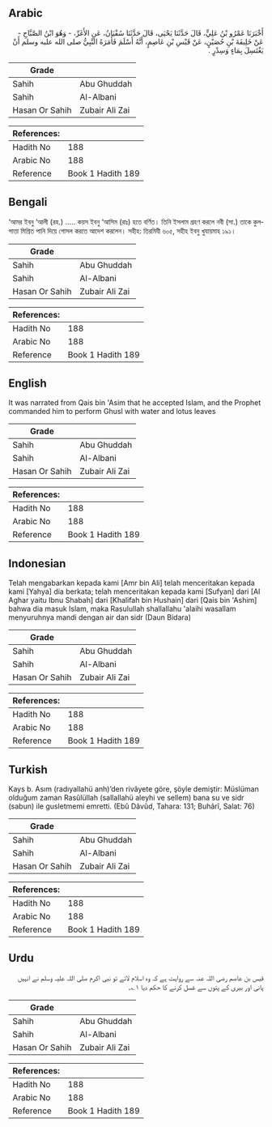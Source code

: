 ## Arabic


<div dir="rtl" lang="ar" style={{fontSize:'larger',backgroundColor:'#f8f9fa',padding:20}}>
أَخْبَرَنَا عَمْرُو بْنُ عَلِيٍّ، قَالَ حَدَّثَنَا يَحْيَى، قَالَ حَدَّثَنَا سُفْيَانُ، عَنِ الأَغَرِّ، - وَهُوَ ابْنُ الصَّبَّاحِ - عَنْ خَلِيفَةَ بْنِ حُصَيْنٍ، عَنْ قَيْسِ بْنِ عَاصِمٍ، أَنَّهُ أَسْلَمَ فَأَمَرَهُ النَّبِيُّ صلى الله عليه وسلم أَنْ يَغْتَسِلَ بِمَاءٍ وَسِدْرٍ ‏.‏
</div>
<div style={{backgroundColor:'#f8f9fa',padding:20, marginBottom: 10}}><table> <thead> <tr> <th>Grade</th> <th></th> </tr> </thead> <tbody> <tr><td>Sahih</td><td>Abu Ghuddah</td></tr><tr><td>Sahih</td><td>Al-Albani</td></tr><tr><td>Hasan Or Sahih</td><td>Zubair Ali Zai</td></tr></tbody></table><table> <thead> <tr> <th>References:</th> <th></th> </tr> </thead> <tbody><tr><td>Hadith No</td><td>188</td></tr><tr><td>Arabic No</td><td>188</td></tr><tr><td>Reference</td><td>Book 1 Hadith 189</td></tr></tbody></table></div>

## Bengali


<div dir="ltr" lang="bn" style={{fontSize:'larger',backgroundColor:'#f8f9fa',padding:20}}>
‘আমর ইবনু ‘আলী (রহ.) ..... কয়স ইবনু ‘আসিম (রাঃ) হতে বর্ণিত। তিনি ইসলাম গ্রহণ করলে নবী (সা.) তাকে কুলপাতা মিশ্রিত পানি দিয়ে গোসল করতে আদেশ করলেন। সহীহ: তিরমিযী ৬০৫, সহীহ ইবনু খুযায়মাহ ১৯১।
</div>
<div style={{backgroundColor:'#f8f9fa',padding:20, marginBottom: 10}}><table> <thead> <tr> <th>Grade</th> <th></th> </tr> </thead> <tbody> <tr><td>Sahih</td><td>Abu Ghuddah</td></tr><tr><td>Sahih</td><td>Al-Albani</td></tr><tr><td>Hasan Or Sahih</td><td>Zubair Ali Zai</td></tr></tbody></table><table> <thead> <tr> <th>References:</th> <th></th> </tr> </thead> <tbody><tr><td>Hadith No</td><td>188</td></tr><tr><td>Arabic No</td><td>188</td></tr><tr><td>Reference</td><td>Book 1 Hadith 189</td></tr></tbody></table></div>

## English


<div dir="ltr" lang="en" style={{fontSize:'larger',backgroundColor:'#f8f9fa',padding:20}}>
It was narrated from Qais bin 'Asim that he accepted Islam, and the Prophet commanded him to perform Ghusl with water and lotus leaves
</div>
<div style={{backgroundColor:'#f8f9fa',padding:20, marginBottom: 10}}><table> <thead> <tr> <th>Grade</th> <th></th> </tr> </thead> <tbody> <tr><td>Sahih</td><td>Abu Ghuddah</td></tr><tr><td>Sahih</td><td>Al-Albani</td></tr><tr><td>Hasan Or Sahih</td><td>Zubair Ali Zai</td></tr></tbody></table><table> <thead> <tr> <th>References:</th> <th></th> </tr> </thead> <tbody><tr><td>Hadith No</td><td>188</td></tr><tr><td>Arabic No</td><td>188</td></tr><tr><td>Reference</td><td>Book 1 Hadith 189</td></tr></tbody></table></div>

## Indonesian


<div dir="ltr" lang="id" style={{fontSize:'larger',backgroundColor:'#f8f9fa',padding:20}}>
Telah mengabarkan kepada kami [Amr bin Ali] telah menceritakan kepada kami [Yahya] dia berkata; telah menceritakan kepada kami [Sufyan] dari [Al Aghar yaitu Ibnu Shabah] dari [Khalifah bin Hushain] dari [Qais bin 'Ashim] bahwa dia masuk Islam, maka Rasulullah shallallahu 'alaihi wasallam menyuruhnya mandi dengan air dan sidr (Daun Bidara)
</div>
<div style={{backgroundColor:'#f8f9fa',padding:20, marginBottom: 10}}><table> <thead> <tr> <th>Grade</th> <th></th> </tr> </thead> <tbody> <tr><td>Sahih</td><td>Abu Ghuddah</td></tr><tr><td>Sahih</td><td>Al-Albani</td></tr><tr><td>Hasan Or Sahih</td><td>Zubair Ali Zai</td></tr></tbody></table><table> <thead> <tr> <th>References:</th> <th></th> </tr> </thead> <tbody><tr><td>Hadith No</td><td>188</td></tr><tr><td>Arabic No</td><td>188</td></tr><tr><td>Reference</td><td>Book 1 Hadith 189</td></tr></tbody></table></div>

## Turkish


<div dir="ltr" lang="tr" style={{fontSize:'larger',backgroundColor:'#f8f9fa',padding:20}}>
Kays b. Asım (radıyallahü anh)’den rivâyete göre, şöyle demiştir: Müslüman olduğum zaman Rasûlüllah (sallallahü aleyhi ve sellem) bana su ve sidr (sabun) ile gusletmemi emretti. (Ebû Dâvûd, Tahara: 131; Buhârî, Salat: 76)
</div>
<div style={{backgroundColor:'#f8f9fa',padding:20, marginBottom: 10}}><table> <thead> <tr> <th>Grade</th> <th></th> </tr> </thead> <tbody> <tr><td>Sahih</td><td>Abu Ghuddah</td></tr><tr><td>Sahih</td><td>Al-Albani</td></tr><tr><td>Hasan Or Sahih</td><td>Zubair Ali Zai</td></tr></tbody></table><table> <thead> <tr> <th>References:</th> <th></th> </tr> </thead> <tbody><tr><td>Hadith No</td><td>188</td></tr><tr><td>Arabic No</td><td>188</td></tr><tr><td>Reference</td><td>Book 1 Hadith 189</td></tr></tbody></table></div>

## Urdu


<div dir="rtl" lang="ur" style={{fontSize:'larger',backgroundColor:'#f8f9fa',padding:20}}>
قیس بن عاصم رضی اللہ عنہ سے روایت ہے کہ وہ اسلام لائے تو نبی اکرم صلی اللہ علیہ وسلم نے انہیں پانی اور بیری کے پتوں سے غسل کرنے کا حکم دیا ۱؎۔
</div>
<div style={{backgroundColor:'#f8f9fa',padding:20, marginBottom: 10}}><table> <thead> <tr> <th>Grade</th> <th></th> </tr> </thead> <tbody> <tr><td>Sahih</td><td>Abu Ghuddah</td></tr><tr><td>Sahih</td><td>Al-Albani</td></tr><tr><td>Hasan Or Sahih</td><td>Zubair Ali Zai</td></tr></tbody></table><table> <thead> <tr> <th>References:</th> <th></th> </tr> </thead> <tbody><tr><td>Hadith No</td><td>188</td></tr><tr><td>Arabic No</td><td>188</td></tr><tr><td>Reference</td><td>Book 1 Hadith 189</td></tr></tbody></table></div>